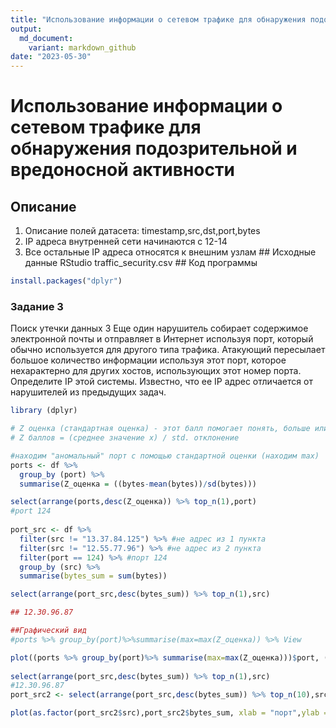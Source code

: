 ```yaml
---
title: "Использование информации о сетевом трафике для обнаружения подозрительной и вредоносной активности"
output: 
  md_document:
    variant: markdown_github
date: "2023-05-30"
---
```


# Использование информации о сетевом трафике для обнаружения подозрительной и вредоносной активности
## Описание
1. Описание полей датасета: timestamp,src,dst,port,bytes
2. IP адреса внутренней сети начинаются с 12-14
3. Все остальные IP адреса относятся к внешним узлам
## Исходные данные
RStudio
traffic_security.csv
## Код программы
```r
install.packages("dplyr")
```
### Задание 3
Поиск утечки данных 3
Еще один нарушитель собирает содержимое электронной почты и отправляет в Интернет используя порт, который обычно используется для другого типа трафика. Атакующий пересылает большое количество информации используя этот порт, которое нехарактерно для других хостов, использующих этот номер порта. Определите IP этой системы. Известно, что ее IP адрес отличается от нарушителей из предыдущих задач.

```r
library (dplyr)

# Z оценка (стандартная оценка) - этот балл помогает понять, больше или меньше значение данных, чем среднее, и насколько оно далеко от среднего. 
# Z баллов = (среднее значение x) / std. отклонение

#находим "аномальный" порт с помощью стандартной оценки (находим max)
ports <- df %>%
  group_by (port) %>%
  summarise(Z_оценка = ((bytes-mean(bytes))/sd(bytes)))

select(arrange(ports,desc(Z_оценка)) %>% top_n(1),port)  
#port 124
 
port_src <- df %>%
  filter(src != "13.37.84.125") %>% #не адрес из 1 пункта
  filter(src != "12.55.77.96") %>% #не адрес из 2 пункта
  filter(port == 124) %>% #порт 124
  group_by (src) %>%
  summarise(bytes_sum = sum(bytes))

select(arrange(port_src,desc(bytes_sum)) %>% top_n(1),src)

## 12.30.96.87

##Графический вид
#ports %>% group_by(port)%>%summarise(max=max(Z_оценка)) %>% View

plot((ports %>% group_by(port)%>% summarise(max=max(Z_оценка)))$port, (ports %>% group_by (port) %>% summarise (max=max(Z_оценка)))$max,xlab = "порт",ylab = "Z_оценка",type = "h",main = "Z_оценка")
 
select(arrange(port_src,desc(bytes_sum)) %>% top_n(1),src) 
#12.30.96.87
port_src2 <- select(arrange(port_src,desc(bytes_sum)) %>% top_n(10),src,bytes_sum) 

plot(as.factor(port_src2$src),port_src2$bytes_sum, xlab = "порт",ylab = "байты",type = "h",main = "Z_оценка")
```
